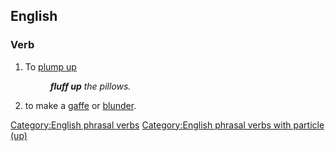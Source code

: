 ==English==

===Verb===
{{en-verb|fluffs up|fluffing up|fluffed up}}

# To [[plump up]]
#: '''''fluff up''' the pillows.''
# {{lb|en|idiomatic}} to make a [[gaffe]] or [[blunder]].

[[Category:English phrasal verbs]]
[[Category:English phrasal verbs with particle (up)]]